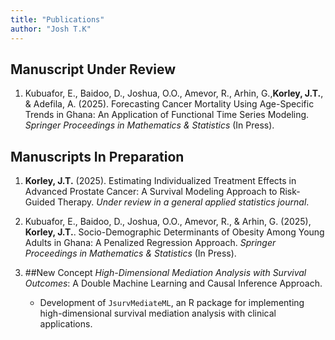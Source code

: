 ```yaml
---
title: "Publications"
author: "Josh T.K"
---
```


## Manuscript Under Review

1.   Kubuafor, E., Baidoo, D., Joshua, O.O., Amevor, R., Arhin, G.,**Korley, J.T.**, & Adefila, A. (2025). Forecasting Cancer Mortality Using Age-Specific Trends in Ghana: An Application of Functional Time Series Modeling. *Springer Proceedings in Mathematics & Statistics* (In Press).

## Manuscripts In Preparation

1.  **Korley, J.T.** (2025). Estimating Individualized Treatment Effects in Advanced Prostate Cancer: A Survival Modeling Approach to Risk-Guided Therapy. *Under review in a general applied statistics journal*.

2.   Kubuafor, E., Baidoo, D., Joshua, O.O., Amevor, R., & Arhin, G. (2025), **Korley, J.T.**. Socio-Demographic Determinants of Obesity Among Young Adults in Ghana: A Penalized Regression Approach. *Springer Proceedings in Mathematics & Statistics* (In Press).

3.  ##New Concept
*High-Dimensional Mediation Analysis with Survival Outcomes*: A Double Machine Learning and Causal Inference Approach.  
    - Development of `JsurvMediateML`, an R package for implementing high-dimensional survival mediation analysis with clinical applications.
